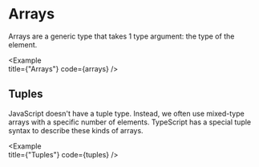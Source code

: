 
# Arrays

Arrays are a generic type that takes 1 type argument: the type of the element.

<Example   
  title={"Arrays"}
  code={arrays}
/>

## Tuples

JavaScript doesn't have a tuple type. Instead, we often use mixed-type arrays with a specific number of elements. TypeScript has a special tuple syntax to describe these kinds of arrays.

<Example   
  title={"Tuples"}
  code={tuples}
/>
